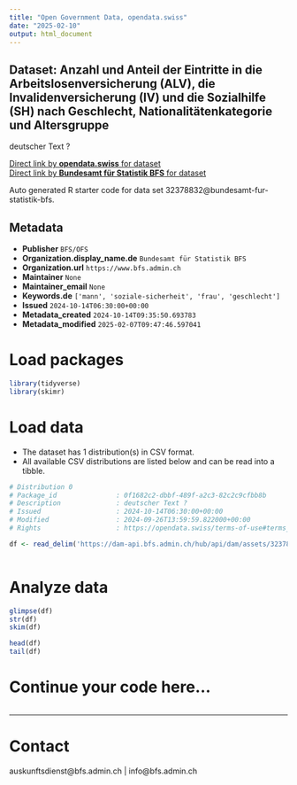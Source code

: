 ```yaml
---
title: "Open Government Data, opendata.swiss"
date: "2025-02-10"
output: html_document
---
```


## Dataset: Anzahl und Anteil der Eintritte in die Arbeitslosenversicherung (ALV), die Invalidenversicherung (IV) und die Sozialhilfe (SH) nach Geschlecht, Nationalitätenkategorie und Altersgruppe

deutscher Text ?

[Direct link by **opendata.swiss** for dataset](https://opendata.swiss/de/dataset/anzahl-und-anteil-der-eintritte-in-die-arbeitslosenversicherung-alv-die-invalidenversicherung-i1)<br>
[Direct link by **Bundesamt für Statistik BFS** for dataset](https://www.bfs.admin.ch/asset/de/ts-x-13.06.02.09)

Auto generated R starter code for data set 32378832@bundesamt-fur-statistik-bfs.

## Metadata

- **Publisher** `BFS/OFS`
- **Organization.display_name.de** `Bundesamt für Statistik BFS`
- **Organization.url** `https://www.bfs.admin.ch`
- **Maintainer** `None`
- **Maintainer_email** `None`
- **Keywords.de** `['mann', 'soziale-sicherheit', 'frau', 'geschlecht']`
- **Issued** `2024-10-14T06:30:00+00:00`
- **Metadata_created** `2024-10-14T09:35:50.693783`
- **Metadata_modified** `2025-02-07T09:47:46.597041`


# Load packages

```r

library(tidyverse)
library(skimr)

```

# Load data

-   The dataset has 1 distribution(s) in CSV format.
-   All available CSV distributions are listed below and can be read into a tibble.

```r

# Distribution 0
# Package_id               : 0f1682c2-dbbf-489f-a2c3-82c2c9cfbb8b
# Description              : deutscher Text ?
# Issued                   : 2024-10-14T06:30:00+00:00
# Modified                 : 2024-09-26T13:59:59.822000+00:00
# Rights                   : https://opendata.swiss/terms-of-use#terms_by_ask

df <- read_delim('https://dam-api.bfs.admin.ch/hub/api/dam/assets/32378836/master')



```

# Analyze data

```r

glimpse(df)
str(df)
skim(df)

head(df)
tail(df)

```

# Continue your code here...

```r

```

------------------------------------------------------------------------

# Contact

auskunftsdienst@bfs.admin.ch | info@bfs.admin.ch
